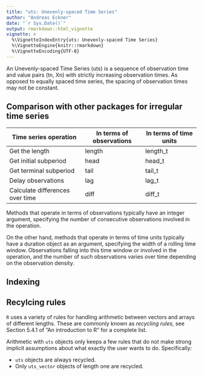 ```yaml
---
title: "uts: Unevenly-spaced Time Series"
author: "Andreas Eckner"
date: "`r Sys.Date()`"
output: rmarkdown::html_vignette
vignette: >
  %\VignetteIndexEntry{uts: Unevenly-spaced Time Series}
  %\VignetteEngine{knitr::rmarkdown}
  %\VignetteEncoding{UTF-8}
---
```


An Unevenly-spaced Time Series (uts) is a sequence of observation time and value pairs (tn, Xn) with strictly increasing observation times. As opposed to equally spaced time series, the spacing of observation times may not be constant.

## Comparison with other packages for irregular time series

| Time series operation           | In terms of observations | In terms of time units |
|---------------------------------|--------------------------|------------------------|
| Get the length                  | length | length_t |
| Get initial subperiod           | head | head_t |
| Get terminal subperiod          | tail | tail_t |
| Delay observations              | lag | lag_t |
| Calculate differences over time | diff | diff_t |


Methods that operate in terms of observations typically have an integer argument, specifying the number of consecutive observations involved in the operation.

On the other hand, methods that operate in terms of time units typically have a duration object as an argument, specifying the width of a rolling time window. Observations falling into this time window or involved in the operation, and the number of such observations varies over time depending on the observation density.


## Indexing



## Recylcing rules

`R` uses a variety of rules for handling arithmetic between vectors and arrays of different lengths. These are commonly known as *recycling rules*, see Section 5.4.1 of "An introduction to R" for a complete list.

Arithmetic with `uts` objects only keeps a few rules that do not make strong implicit assumptions about what exactly the user wants to do. Specifically:

* `uts` objects are always recycled.
* Only `uts_vector` objects of length one are recycled.
